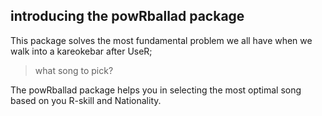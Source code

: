 ## introducing the powRballad package

This package solves the most fundamental problem we all have
when we walk into a kareokebar after UseR;

> what song to pick?

The powRballad package helps you in selecting the most optimal song based
on you R-skill and Nationality.
